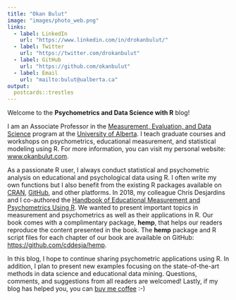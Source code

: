 ```yaml
---
title: "Okan Bulut"
image: "images/photo_web.png"
links:
  - label: LinkedIn
    url: "https://www.linkedin.com/in/drokanbulut/"
  - label: Twitter
    url: "https://twitter.com/drokanbulut"
  - label: GitHub
    url: "https://github.com/okanbulut"
  - label: Email
    url: "mailto:bulut@ualberta.ca"
output:
  postcards::trestles
---
```


Welcome to the **Psychometrics and Data Science with R** blog!

I am an Associate Professor in the [Measurement, Evaluation, and Data Science](https://www.ualberta.ca/educational-psychology/graduate-programs/measurement-evaluation-and-data-sciences/index.html) program at the [University of Alberta](https://www.ualberta.ca/index.html). I teach graduate courses and workshops on psychometrics, educational measurement, and statistical modeling using R. For more information, you can visit my personal website: [www.okanbulut.com](https://sites.google.com/ualberta.ca/okanbulut).

As a passionate R user, I always conduct statistical and psychometric analysis on educational and psychological data using R. I often write my own functions but I also benefit from the existing R packages available on [CRAN](https://cran.r-project.org/), [GitHub](https://github.com/), and other platforms. In 2018, my colleague Chris Desjardins and I co-authored the [Handbook of Educational Measurement and Psychometrics Using R](https://www.routledge.com/Handbook-of-Educational-Measurement-and-Psychometrics-Using-R/Desjardins-Bulut/p/book/9781498770132). We wanted to present important topics in measurement and psychometrics as well as their applications in R. Our book comes with a complimentary package, **hemp**, that helps our readers reproduce the content presented in the book. The **hemp** package and R script files for each chapter of our book are available on GitHub: <https://github.com/cddesja/hemp>.   

In this blog, I hope to continue sharing psychometric applications using R. In addition, I plan to present new examples focusing on the state-of-the-art methods in data science and educational data mining. Questions, comments, and suggestions from all readers are welcomed! Lastly, if my blog has helped you, you can [buy me coffee](https://www.buymeacoffee.com/okanbulut) :-)
